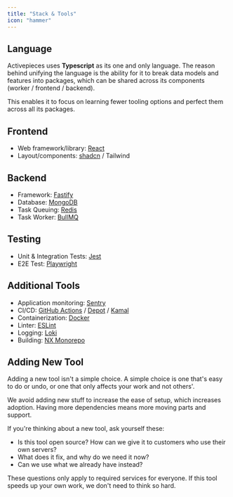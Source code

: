 ```yaml
---
title: "Stack & Tools" 
icon: "hammer"
---
```


## Language

Activepieces uses **Typescript** as its one and only language.
The reason behind unifying the language is the ability for it to break data models and features into packages, which can be shared across its components (worker / frontend / backend). 

This enables it to focus on learning fewer tooling options and perfect them across all its packages.

## Frontend

- Web framework/library: [React](https://reactjs.org/)
- Layout/components: [shadcn](https://shadcn.com/) / Tailwind

## Backend

- Framework: [Fastify](https://www.fastify.io/)
- Database: [MongoDB](https://www.mongodb.com/)
- Task Queuing: [Redis](https://redis.io/)
- Task Worker: [BullMQ](https://github.com/taskforcesh/bullmq)

## Testing

- Unit & Integration Tests: [Jest](https://jestjs.io/)
- E2E Test: [Playwright](https://playwright.dev/)

## Additional Tools

- Application monitoring: [Sentry](https://sentry.io/welcome/)
- CI/CD: [GitHub Actions](https://github.com/features/actions) / [Depot](https://depot.dev/) / [Kamal](https://kamal-deploy.org/)
- Containerization: [Docker](https://www.docker.com/) 
- Linter: [ESLint](https://eslint.org/)
- Logging: [Loki](https://grafana.com/) 
- Building: [NX Monorepo](https://nx.dev/)

## Adding New Tool

Adding a new tool isn't a simple choice. A simple choice is one that's easy to do or undo, or one that only affects your work and not others'.

We avoid adding new stuff to increase the ease of setup, which increases adoption. Having more dependencies means more moving parts and support.

If you're thinking about a new tool, ask yourself these:

- Is this tool open source? How can we give it to customers who use their own servers?
- What does it fix, and why do we need it now?
- Can we use what we already have instead?

These questions only apply to required services for everyone. If this tool speeds up your own work, we don't need to think so hard.
